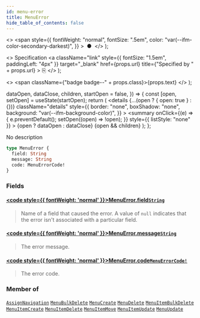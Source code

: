 ```yaml
---
id: menu-error
title: MenuError
hide_table_of_contents: false
---
```


  <>
    <span
      style={{
        fontWeight: "normal",
        fontSize: ".5em",
        color: "var(--ifm-color-secondary-darkest)",
      }}
    >
      &nbsp;●&nbsp;
    </span>
  </>
);

  <>
    Specification
    <a
      className="link"
      style={{ fontSize: "1.5em", paddingLeft: "4px" }}
      target="\_blank"
      href={props.url}
      title={"Specified by " + props.url}
    >
      ⎘
    </a>
  </>
);

  <>
    <span className={"badge badge--" + props.class}>{props.text}</span>
  </>
);


  dataOpen,
  dataClose,
  children,
  startOpen = false,
}) => {
  const [open, setOpen] = useState(startOpen);
  return (
    <details
      {...(open ? { open: true } : {})}
      className="details"
      style={{
        border: "none",
        boxShadow: "none",
        background: "var(--ifm-background-color)",
      }}
    >
      <summary
        onClick={(e) => {
          e.preventDefault();
          setOpen((open) => !open);
        }}
        style={{ listStyle: "none" }}
      >
        {open ? dataOpen : dataClose}
      </summary>
      {open && children}
    </details>
  );
};

No description

```graphql
type MenuError {
  field: String
  message: String
  code: MenuErrorCode!
}
```

### Fields

#### [<code style={{ fontWeight: 'normal' }}>MenuError.<b>field</b></code>](#)<Bullet />[`String`](../../../api-reference/miscellaneous/scalars/string) <Badge class="secondary" text="scalar"/>

> Name of a field that caused the error. A value of `null` indicates that the error isn't associated with a particular field.

#### [<code style={{ fontWeight: 'normal' }}>MenuError.<b>message</b></code>](#)<Bullet />[`String`](../../../api-reference/miscellaneous/scalars/string) <Badge class="secondary" text="scalar"/>

> The error message.

#### [<code style={{ fontWeight: 'normal' }}>MenuError.<b>code</b></code>](#)<Bullet />[`MenuErrorCode!`](../../../api-reference/miscellaneous/enums/menu-error-code) <Badge class="secondary" text="non-null"/> <Badge class="secondary" text="enum"/>

> The error code.

### Member of

[`AssignNavigation`](../../../api-reference/menu/objects/assign-navigation) <Badge class="secondary" text="object"/><Bullet />[`MenuBulkDelete`](../../../api-reference/menu/objects/menu-bulk-delete) <Badge class="secondary" text="object"/><Bullet />[`MenuCreate`](../../../api-reference/menu/objects/menu-create) <Badge class="secondary" text="object"/><Bullet />[`MenuDelete`](../../../api-reference/menu/objects/menu-delete) <Badge class="secondary" text="object"/><Bullet />[`MenuItemBulkDelete`](../../../api-reference/menu/objects/menu-item-bulk-delete) <Badge class="secondary" text="object"/><Bullet />[`MenuItemCreate`](../../../api-reference/menu/objects/menu-item-create) <Badge class="secondary" text="object"/><Bullet />[`MenuItemDelete`](../../../api-reference/menu/objects/menu-item-delete) <Badge class="secondary" text="object"/><Bullet />[`MenuItemMove`](../../../api-reference/menu/objects/menu-item-move) <Badge class="secondary" text="object"/><Bullet />[`MenuItemUpdate`](../../../api-reference/menu/objects/menu-item-update) <Badge class="secondary" text="object"/><Bullet />[`MenuUpdate`](../../../api-reference/menu/objects/menu-update) <Badge class="secondary" text="object"/>
